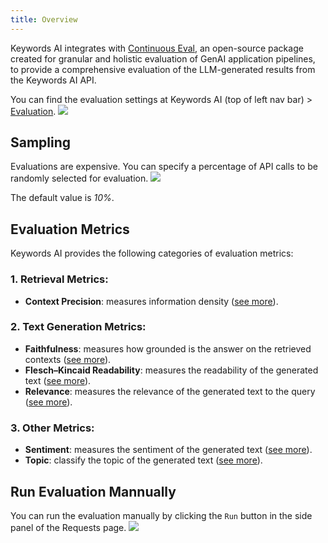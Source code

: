 ```yaml
---
title: Overview
---
```


Keywords AI integrates with [Continuous Eval](https://docs.relari.ai/v0.3/getting-started/introduction), an open-source package created for granular and holistic evaluation of GenAI application pipelines, to provide a comprehensive evaluation of the LLM-generated results from the Keywords AI API.

You can find the evaluation settings at Keywords AI (top of left nav bar) > [Evaluation](https://platform.keywordsai.co/platform/api/evaluations).
<img src="/images/evaluation/overview.png"/>

## Sampling
Evaluations are expensive. You can specify a percentage of API calls to be randomly selected for evaluation.
<img src="/images/evaluation/sampling.png"/>

The default value is _10%_.

## Evaluation Metrics
Keywords AI provides the following categories of evaluation metrics:

### 1. Retrieval Metrics:
- **Context Precision**: measures information density ([see more](/features/evaluation/retrieval/context-precision)).

### 2. Text Generation Metrics:
- **Faithfulness**: measures how grounded is the answer on the retrieved contexts ([see more](/features/evaluation/generation/faithfulness)).
- **Flesch–Kincaid Readability**: measures the readability of the generated text ([see more](/features/evaluation/generation/flesch-kincaid)).
- **Relevance**: measures the relevance of the generated text to the query ([see more](/features/evaluation/generation/relevance)).

### 3. Other Metrics:
- **Sentiment**: measures the sentiment of the generated text ([see more](/features/evaluation/other/sentiment)).
- **Topic**: classify the topic of the generated text ([see more](/features/evaluation/other/topic)).


## Run Evaluation Mannually

You can run the evaluation manually by clicking the `Run` button in the side panel of the Requests page.
<img src="/images/evaluation/manually-evaluation.png"/>